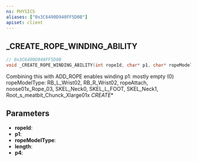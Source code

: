 ```yaml
---
ns: PHYSICS
aliases: ["0x3C6490D940FF5D0B"]
apiset: client
---
```

## _CREATE_ROPE_WINDING_ABILITY

```c
// 0x3C6490D940FF5D0B
void _CREATE_ROPE_WINDING_ABILITY(int ropeId, char* p1, char* ropeModelType, float length, BOOL p4);
```

Combining this with ADD_ROPE enables winding
p1: mostly empty (0)
ropeModelType: RB_L_Wrist02, RB_R_Wrist02, ropeAttach, noose01x_Rope_03, SKEL_Neck0, SKEL_L_FOOT, SKEL_Neck1, Root_s_meatbit_Chunck_Xlarge01x
_CREATE_*

## Parameters
* **ropeId**:
* **p1**:
* **ropeModelType**:
* **length**:
* **p4**: